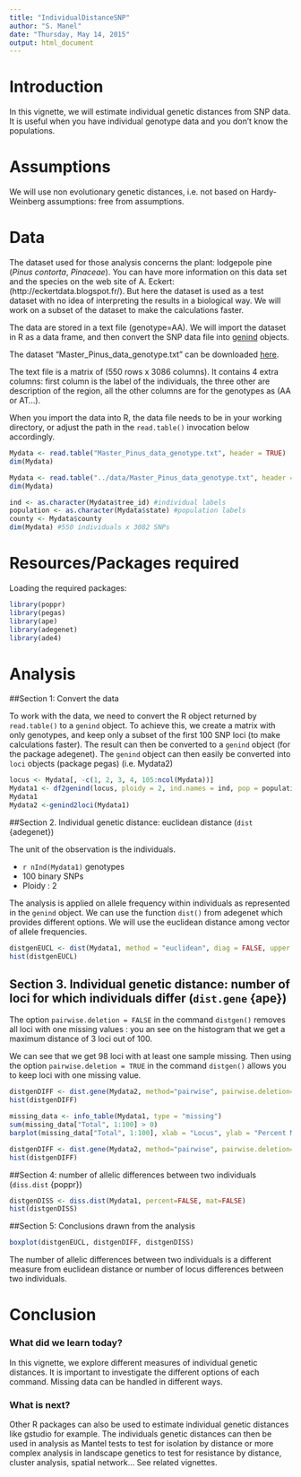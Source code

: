 ```yaml
---
title: "IndividualDistanceSNP"
author: "S. Manel"
date: "Thursday, May 14, 2015"
output: html_document
---
```


Introduction
=========
In this vignette, we will estimate individual genetic distances from SNP data.
It is useful when you have individual genotype data and you don't know the
populations.



Assumptions
============
We will use non evolutionary genetic distances, i.e. not based on Hardy-Weinberg
assumptions: free from assumptions.
 

Data
==========
The dataset used for those analysis concerns the plant: lodgepole pine (*Pinus
contorta*, *Pinaceae*). You can have more information on this data set and the
species on the web site of A. Eckert:  (http://eckertdata.blogspot.fr/). But
here the dataset is used as a test dataset with no idea of interpreting the
results in a biological way. We will work on a subset of the dataset to make
the calculations faster.
 

The data are stored in a text file (genotype=AA). We will  import the dataset
in R as a data frame, and then  convert the SNP data file into
[genind](http://www.inside-r.org/packages/cran/adegenet/docs/.valid.genind)
objects.

The dataset "Master_Pinus_data_genotype.txt" can be downloaded 
[here](https://github.com/NESCent/popgenInfo/tree/master/data/Master_Pinus_data_genotype.txt).

The  text file is a matrix of (550 rows x 3086 columns). It contains 4 extra
columns: first column is the label of the individuals, the three other are
description of the region, all the other columns are for the genotypes as (AA or
AT...).

When you import the data into R, the data file needs to be in your working
directory, or adjust the path in the `read.table()` invocation below
accordingly.


```r

Mydata <- read.table("Master_Pinus_data_genotype.txt", header = TRUE)   
dim(Mydata) 
```

```r

Mydata <- read.table("../data/Master_Pinus_data_genotype.txt", header = TRUE)   
dim(Mydata) 
```

```r
ind <- as.character(Mydata$tree_id) #individual labels 
population <- as.character(Mydata$state) #population labels
county <- Mydata$county 
dim(Mydata) #550 individuals x 3082 SNPs
```


Resources/Packages required
=============
 

Loading the required packages:  

```r
 
library(poppr)
library(pegas)
library(ape)
library(adegenet)
library(ade4)
```

Analysis   
==========================================
 
##Section 1: Convert the data
  

To work with the data, we need to convert the R object returned by
`read.table()` to a `genind` object. To achieve this, we create a matrix with
only genotypes, and keep only a subset of the first 100 SNP loci (to make
calculations faster). The result can then be converted to a `genind` object (for
the package adegenet). The `genind` object can then easily be converted into
`loci` objects (package pegas) (i.e. Mydata2)


```r
locus <- Mydata[, -c(1, 2, 3, 4, 105:ncol(Mydata))] 
Mydata1 <- df2genind(locus, ploidy = 2, ind.names = ind, pop = population)
Mydata1
Mydata2 <-genind2loci(Mydata1)
```





##Section 2. Individual genetic distance: euclidean distance (`dist` {adegenet})

The unit of the observation is the individuals. 

- `r nInd(Mydata1)` genotypes
- 100 binary SNPs
- Ploidy : 2 

The analysis is applied on allele frequency within individuals as represented in
the `genind` object. We can use the function `dist()` from adegenet which
provides different options. We will use the euclidean distance among vector of
allele frequencies.


```r

distgenEUCL <- dist(Mydata1, method = "euclidean", diag = FALSE, upper = FALSE, p = 2)
hist(distgenEUCL)

```

 
## Section 3.  Individual genetic distance: number of loci for which individuals differ (`dist.gene` {ape})  

The option `pairwise.deletion = FALSE` in the command `distgen()` removes all
loci with one missing values : you an see on the histogram that we get a maximum
distance of 3 loci out of 100.

We can see that we get 98 loci with at least one sample missing. Then using the
option `pairwise.deletion = TRUE` in the command `distgen()` allows you to keep
loci with one missing value.
 

```r

distgenDIFF <- dist.gene(Mydata2, method="pairwise", pairwise.deletion=FALSE, variance=FALSE)
hist(distgenDIFF)

missing_data <- info_table(Mydata1, type = "missing")
sum(missing_data["Total", 1:100] > 0)
barplot(missing_data["Total", 1:100], xlab = "Locus", ylab = "Percent Missing")

distgenDIFF <- dist.gene(Mydata2, method="pairwise", pairwise.deletion=TRUE, variance=FALSE)
hist(distgenDIFF)

```

##Section 4: number of allelic differences between two individuals (`diss.dist` {poppr})

```r

distgenDISS <- diss.dist(Mydata1, percent=FALSE, mat=FALSE)
hist(distgenDISS)

```



##Section 5: Conclusions drawn from the analysis  

```r


boxplot(distgenEUCL, distgenDIFF, distgenDISS)


```

The number of allelic differences between two individuals is a different measure
from euclidean distance or number of locus differences between two individuals.

Conclusion 
==========================================
### What did we learn today?

In this vignette, we explore different measures of individual genetic distances. 
It is important to investigate the different options of each command.
Missing data can be handled in different ways.


### What is next?

Other R packages can also be used to estimate individual genetic distances like
gstudio for example. The individuals genetic distances can then be used in
analysis as Mantel tests to test for isolation by distance or more complex
analysis in landscape genetics to test for resistance by distance, cluster
analysis, spatial network... See related vignettes.

 


